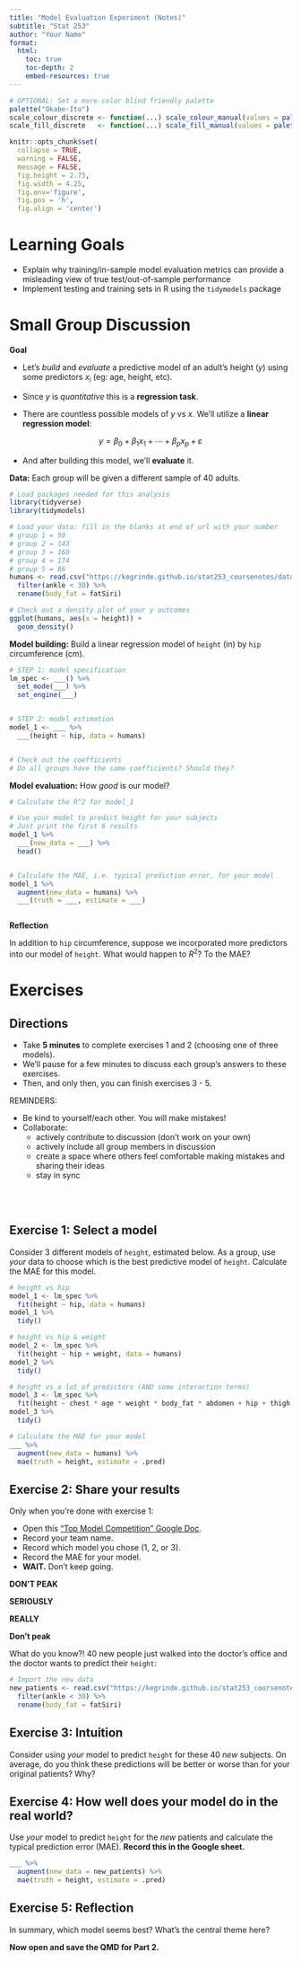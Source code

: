 ```yaml
---
title: "Model Evaluation Experiment (Notes)"
subtitle: "Stat 253"
author: "Your Name"
format:
  html:
    toc: true
    toc-depth: 2
    embed-resources: true
---
```


```r
# OPTIONAL: Set a more color blind friendly palette 
palette("Okabe-Ito")
scale_colour_discrete <- function(...) scale_colour_manual(values = palette())
scale_fill_discrete   <- function(...) scale_fill_manual(values = palette())

knitr::opts_chunk$set(
  collapse = TRUE, 
  warning = FALSE,
  message = FALSE,
  fig.height = 2.75, 
  fig.width = 4.25,
  fig.env='figure',
  fig.pos = 'h',
  fig.align = 'center')
```



# Learning Goals {-}

- Explain why training/in-sample model evaluation metrics can provide a misleading view of true test/out-of-sample performance
- Implement testing and training sets in R using the `tidymodels` package




# Small Group Discussion {-}


**Goal**

- Let's *build* and *evaluate* a predictive model of an adult's height ($y$) using some predictors $x_i$ (eg: age, height, etc).

- Since $y$ is *quantitative* this is a **regression task**.

- There are countless possible models of $y$ vs $x$. We'll utilize a **linear regression model**:

$$y = \beta_0 + \beta_1 x_1 + \cdots + \beta_p x_p + \varepsilon$$

- And after building this model, we'll **evaluate** it.





**Data:** Each group will be given a different sample of 40 adults.

```r
# Load packages needed for this analysis
library(tidyverse)
library(tidymodels)
```

```r
# Load your data: fill in the blanks at end of url with your number
# group 1 = 50
# group 2 = 143
# group 3 = 160
# group 4 = 174
# group 5 = 86
humans <- read.csv("https://kegrinde.github.io/stat253_coursenotes/data/bodyfat___.csv") %>% 
  filter(ankle < 30) %>% 
  rename(body_fat = fatSiri)
```

```r
# Check out a density plot of your y outcomes
ggplot(humans, aes(x = height)) + 
  geom_density()
```




**Model building:** Build a linear regression model of `height` (in) by `hip` circumference (cm).

```r
# STEP 1: model specification
lm_spec <- ___() %>% 
  set_mode(___) %>% 
  set_engine(___)
```

```r

```

```r
# STEP 2: model estimation
model_1 <- ___ %>% 
  ___(height ~ hip, data = humans)
```

```r

```

```r
# Check out the coefficients
# Do all groups have the same coefficients? Should they?

```



**Model evaluation:** How *good* is our model?

```r
# Calculate the R^2 for model_1

```

```r
# Use your model to predict height for your subjects
# Just print the first 6 results
model_1 %>% 
  ___(new_data = ___) %>% 
  head()
```

```r

```

```r
# Calculate the MAE, i.e. typical prediction error, for your model
model_1 %>% 
  augment(new_data = humans) %>% 
  ___(truth = ___, estimate = ___)
```

```r

```






**Reflection**

In addition to `hip` circumference, suppose we incorporated more predictors into our model of `height`. What would happen to $R^2$? To the MAE?




# Exercises {-}

## Directions {-}

- Take **5 minutes** to complete exercises 1 and 2 (choosing one of three models).
- We'll pause for a few minutes to discuss each group's answers to these exercises.
- Then, and only then, you can finish exercises 3 - 5. 

REMINDERS: 

- Be kind to yourself/each other. You will make mistakes!
- Collaborate: 
  - actively contribute to discussion (don't work on your own)
  - actively include all group members in discussion 
  - create a space where others feel comfortable making mistakes and sharing their ideas
  - stay in sync

\
\


## Exercise 1: Select a model

Consider 3 different models of `height`, estimated below. As a group, use *your* data to choose which is the best predictive model of `height`. Calculate the MAE for this model.

```r
# height vs hip
model_1 <- lm_spec %>% 
  fit(height ~ hip, data = humans)
model_1 %>% 
  tidy()
```

```r
# height vs hip & weight
model_2 <- lm_spec %>% 
  fit(height ~ hip + weight, data = humans)
model_2 %>% 
  tidy()
```

```r
# height vs a lot of predictors (AND some interaction terms)
model_3 <- lm_spec %>% 
  fit(height ~ chest * age * weight * body_fat * abdomen + hip + thigh + knee + ankle + biceps + forearm + wrist, data = humans)
model_3 %>% 
  tidy()
```

```r
# Calculate the MAE for your model
___ %>% 
  augment(new_data = humans) %>% 
  mae(truth = height, estimate = .pred)
```





## Exercise 2: Share your results

Only when you're done with exercise 1:       

- Open this ["Top Model Competition" Google Doc](https://docs.google.com/spreadsheets/d/1dWCdwXNjNvrD3-aADaMQxh87euDePvKK1dROSMycp_U/edit?usp=sharing).
- Record your team name.
- Record which model you chose (1, 2, or 3).
- Record the MAE for your model.
- **WAIT.** Don't keep going.














































































**DON'T PEAK**




























**SERIOUSLY**





























**REALLY**











































**Don't peak**

What do you know?! 40 new people just walked into the doctor's office and the doctor wants to predict their `height`:

```r
# Import the new data
new_patients <- read.csv("https://kegrinde.github.io/stat253_coursenotes/data/bodyfat182.csv") %>% 
  filter(ankle < 30) %>% 
  rename(body_fat = fatSiri)
```





## Exercise 3: Intuition

Consider using *your* model to predict `height` for these 40 *new* subjects. On average, do you think these predictions will be better or worse than for your original patients? Why?








## Exercise 4: How well does your model do in the real world?

Use *your* model to predict `height` for the *new* patients and calculate the typical prediction error (MAE). **Record this in the Google sheet.**
    
```r
___ %>% 
  augment(new_data = new_patients) %>% 
  mae(truth = height, estimate = .pred)
```









## Exercise 5: Reflection

In summary, which model seems best? What's the central theme here?




**Now open and save the QMD for Part 2. **



